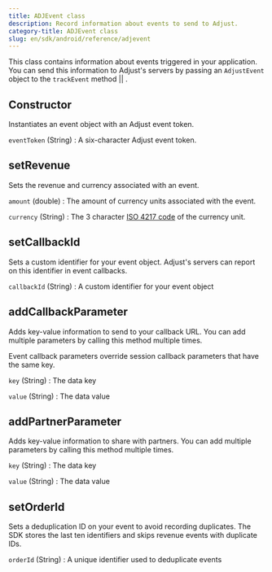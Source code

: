 ```yaml
---
title: ADJEvent class
description: Record information about events to send to Adjust.
category-title: ADJEvent class
slug: en/sdk/android/reference/adjevent
---
```



This class contains information about events triggered in your application. You can send this information to Adjust's servers by passing an `AdjustEvent` object to the <Tooltip>`trackEvent` method || <TrackEvent /></Tooltip>.

<Function>

## Constructor

Instantiates an event object with an Adjust event token.

<slot slot="signature">


<ConstructorSig />

</slot>

<slot slot="snippet">


<Constructor />

</slot>

<slot slot="parameters">

`eventToken` (String)
: A six-character Adjust event token.

</slot>

</Function>

<Function>

## setRevenue

Sets the revenue and currency associated with an event.

<slot slot="signature">


<SetRevenueSig />

</slot>

<slot slot="snippet">


<SetRevenue />

</slot>

<slot slot="parameters">

`amount` (double)
: The amount of currency units associated with the event.

`currency` (String)
: The 3 character [ISO 4217 code](https://www.iban.com/currency-codes) of the currency unit.

</slot>

</Function>

<Function>

## setCallbackId

Sets a custom identifier for your event object. Adjust's servers can report on this identifier in event callbacks.

<slot slot="signature">


<SetCallbackIdSig />

</slot>

<slot slot="snippet">


<SetCallbackId />

</slot>

<slot slot="parameters">

`callbackId` (String)
: A custom identifier for your event object

</slot>

</Function>

<Function>

## addCallbackParameter

Adds key-value information to send to your callback URL. You can add multiple parameters by calling this method multiple times.

Event callback parameters override session callback parameters that have the same key.

<slot slot="signature">


<AddCallbackParameterSig />

</slot>

<slot slot="snippet">


<AddCallbackParameter />

</slot>

<slot slot="parameters">

`key` (String)
: The data key

`value` (String)
: The data value

</slot>

</Function>

<Function>

## addPartnerParameter

Adds key-value information to share with partners. You can add multiple parameters by calling this method multiple times.

<slot slot="signature">


<AddPartnerParameterSig />

</slot>

<slot slot="snippet">


<AddPartnerParameter />

</slot>

<slot slot="parameters">

`key` (String)
: The data key

`value` (String)
: The data value

</slot>

</Function>

<Function>

## setOrderId

Sets a deduplication ID on your event to avoid recording duplicates. The SDK stores the last ten identifiers and skips revenue events with duplicate IDs.

<slot slot="signature">


<SetOrderIdSig />

</slot>

<slot slot="snippet">


<SetOrderId />

</slot>

<slot slot="parameters">

`orderId` (String)
: A unique identifier used to deduplicate events

</slot>

</Function>
